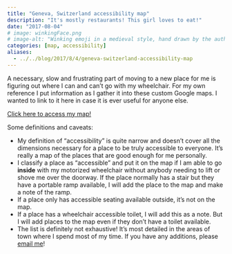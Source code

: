```yaml
---
title: "Geneva, Switzerland accessibility map"
description: "It's mostly restaurants! This girl loves to eat!"
date: "2017-08-04"
# image: winkingFace.png
# image-alt: "Winking emoji in a medieval style, hand drawn by the author"
categories: [map, accessibility]
aliases: 
  - ../../blog/2017/8/4/geneva-switzerland-accessibility-map
---
```


A necessary, slow and frustrating part of moving to a new place for me is figuring out where I can and can't go with my wheelchair. For my own reference I put information as I gather it into these custom Google maps. I wanted to link to it here in case it is ever useful for anyone else.

[Click here to access my map!](https://drive.google.com/open?id=1AuP_MNy4VbS8UvOkv6LW3JimPwg&usp=sharing)

Some definitions and caveats:

-   My definition of "accessibility" is quite narrow and doesn't cover all the dimensions necessary for a place to be truly accessible to everyone. It's really a map of the places that are good enough for me personally.
-   I classify a place as "accessible" and put it on the map if I am able to go **inside** with my motorized wheelchair without anybody needing to lift or shove me over the doorway. If the place normally has a stair but they have a portable ramp available, I will add the place to the map and make a note of the ramp.
-   If a place only has accessible seating available outside, it's not on the map.
-   If a place has a wheelchair accessible toilet, I will add this as a note. But I will add places to the map even if they don't have a toilet available.
-   The list is definitely not exhaustive! It's most detailed in the areas of town where I spend most of my time. If you have any additions, please [email me](../../about.html)!
